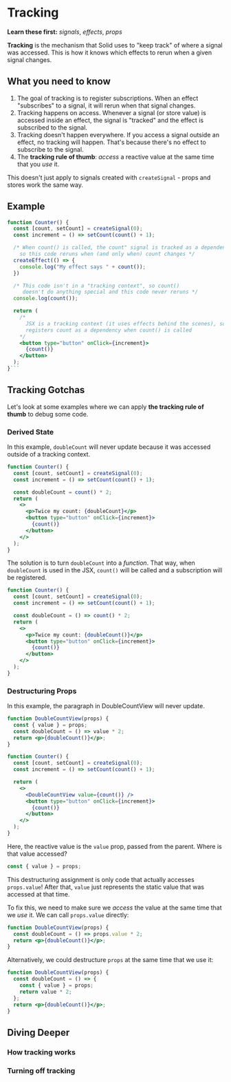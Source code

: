 # Tracking

**Learn these first:** _signals_, _effects_, _props_

**Tracking** is the mechanism that Solid uses to "keep track" of where a signal was accessed.
This is how it knows which effects to rerun when a given signal changes.

## What you need to know

1. The goal of tracking is to register subscriptions. When an effect "subscribes" to a signal, it will rerun when that signal changes.
2. Tracking happens on access. Whenever a signal (or store value) is accessed inside an effect, the signal is "tracked" and the effect is subscribed to the signal.
3. Tracking doesn't happen everywhere. If you access a signal outside an effect, no tracking will happen. That's because there's no effect to subscribe to the signal.
4. The **tracking rule of thumb**: _access_ a reactive value at the same time that you _use_ it.

This doesn't just apply to signals created with `createSignal` - props and stores work the same way.

## Example

````jsx
function Counter() {
  const [count, setCount] = createSignal(0);
  const increment = () => setCount(count() + 1);

  /* When count() is called, the count" signal is tracked as a dependency of this effect,
    so this code reruns when (and only when) count changes */
  createEffect(() => {
    console.log("My effect says " + count());
  })

  /* This code isn't in a "tracking context", so count()
     doesn't do anything special and this code never reruns */
  console.log(count());

  return (
    /*
      JSX is a tracking context (it uses effects behind the scenes), so this code
      registers count as a dependency when count() is called
    */
    <button type="button" onClick={increment}>
      {count()}
    </button>
  );
}```


````

## Tracking Gotchas

Let's look at some examples where we can apply **the tracking rule of thumb** to debug some code.

### Derived State

In this example, `doubleCount` will never update because it was accessed outside of a tracking context.

```jsx
function Counter() {
  const [count, setCount] = createSignal(0);
  const increment = () => setCount(count() + 1);

  const doubleCount = count() * 2;
  return (
    <>
      <p>Twice my count: {doubleCount}</p>
      <button type="button" onClick={increment}>
        {count()}
      </button>
    </>
  );
}
```

The solution is to turn `doubleCount` into a _function_. That way, when `doubleCount` is used
in the JSX, `count()` will be called and a subscription will be registered.

```jsx
function Counter() {
  const [count, setCount] = createSignal(0);
  const increment = () => setCount(count() + 1);

  const doubleCount = () => count() * 2;
  return (
    <>
      <p>Twice my count: {doubleCount()}</p>
      <button type="button" onClick={increment}>
        {count()}
      </button>
    </>
  );
}
```

### Destructuring Props

In this example, the paragraph in DoubleCountView will never update.

```jsx
function DoubleCountView(props) {
  const { value } = props;
  const doubleCount = () => value * 2;
  return <p>{doubleCount()}</p>;
}

function Counter() {
  const [count, setCount] = createSignal(0);
  const increment = () => setCount(count() + 1);

  return (
    <>
      <DoubleCountView value={count()} />
      <button type="button" onClick={increment}>
        {count()}
      </button>
    </>
  );
}
```

Here, the reactive value is the `value` prop, passed from the parent. Where is that value accessed?

```jsx
const { value } = props;
```

This destructuring assignment is only code that actually accesses `props.value`!
After that, `value` just represents the static value that was accessed at that time.

To fix this, we need to make sure we _access_ the value at the same time that we _use_ it.
We can call `props.value` directly:

```jsx
function DoubleCountView(props) {
  const doubleCount = () => props.value * 2;
  return <p>{doubleCount()}</p>;
}
```

Alternatively, we could destructure `props` at the same time that we use it:

```jsx
function DoubleCountView(props) {
  const doubleCount = () => {
    const { value } = props;
    return value * 2;
  };
  return <p>{doubleCount()}</p>;
}
```

## Diving Deeper

### How tracking works

### Turning off tracking

```

```
